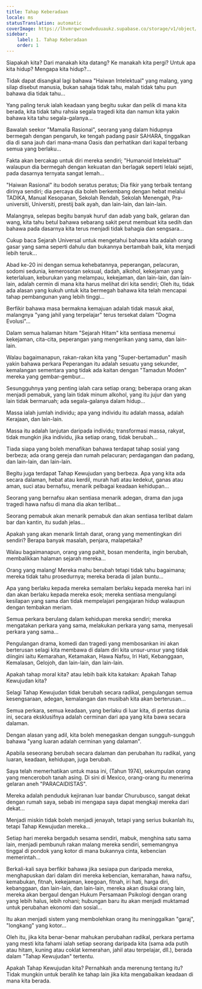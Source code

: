 ```yaml
---
title: Tahap Keberadaan
locale: ms
statusTranslation: automatic
coverImage: https://lhvmrqwrcowdvduuaukz.supabase.co/storage/v1/object/public/strapi-uploads/small_cover-tratado-de-psicologia-revolucionaria.webp-5e15e1cec4e0ebebcde5d7fc7565d8fd.webp
sidebar:
    label: 1. Tahap Keberadaan
    order: 1
---
```

Siapakah kita? Dari manakah kita datang? Ke manakah kita pergi? Untuk apa kita hidup? Mengapa kita hidup?...

Tidak dapat disangkal lagi bahawa "Haiwan Intelektual" yang malang, yang silap disebut manusia, bukan sahaja tidak tahu, malah tidak tahu pun bahawa dia tidak tahu...

Yang paling teruk ialah keadaan yang begitu sukar dan pelik di mana kita berada, kita tidak tahu rahsia segala tragedi kita dan namun kita yakin bahawa kita tahu segala-galanya...

Bawalah seekor "Mamalia Rasional", seorang yang dalam hidupnya bermegah dengan pengaruh, ke tengah padang pasir SAHARA, tinggalkan dia di sana jauh dari mana-mana Oasis dan perhatikan dari kapal terbang semua yang berlaku...

Fakta akan bercakap untuk diri mereka sendiri; "Humanoid Intelektual" walaupun dia bermegah dengan kekuatan dan berlagak seperti lelaki sejati, pada dasarnya ternyata sangat lemah...

"Haiwan Rasional" itu bodoh seratus peratus; Dia fikir yang terbaik tentang dirinya sendiri; dia percaya dia boleh berkembang dengan hebat melalui TADIKA, Manual Kesopanan, Sekolah Rendah, Sekolah Menengah, Pra-universiti, Universiti, prestij baik ayah, dan lain-lain, dan lain-lain.

Malangnya, selepas begitu banyak huruf dan adab yang baik, gelaran dan wang, kita tahu betul bahawa sebarang sakit perut membuat kita sedih dan bahawa pada dasarnya kita terus menjadi tidak bahagia dan sengsara...

Cukup baca Sejarah Universal untuk mengetahui bahawa kita adalah orang gasar yang sama seperti dahulu dan bukannya bertambah baik, kita menjadi lebih teruk...

Abad ke-20 ini dengan semua kehebatannya, peperangan, pelacuran, sodomi sedunia, kemerosotan seksual, dadah, alkohol, kekejaman yang keterlaluan, keburukan yang melampau, kekejaman, dan lain-lain, dan lain-lain, adalah cermin di mana kita harus melihat diri kita sendiri; Oleh itu, tidak ada alasan yang kukuh untuk kita bermegah bahawa kita telah mencapai tahap pembangunan yang lebih tinggi...

Berfikir bahawa masa bermakna kemajuan adalah tidak masuk akal, malangnya "yang jahil yang terpelajar" terus tersekat dalam "Dogma Evolusi"...

Dalam semua halaman hitam "Sejarah Hitam" kita sentiasa menemui kekejaman, cita-cita, peperangan yang mengerikan yang sama, dan lain-lain.

Walau bagaimanapun, rakan-rakan kita yang "Super-bertamadun" masih yakin bahawa perkara Peperangan itu adalah sesuatu yang sekunder, kemalangan sementara yang tidak ada kaitan dengan "Tamadun Moden" mereka yang gembar-gembur...

Sesungguhnya yang penting ialah cara setiap orang; beberapa orang akan menjadi pemabuk, yang lain tidak minum alkohol, yang itu jujur dan yang lain tidak bermaruah; ada segala-galanya dalam hidup...

Massa ialah jumlah individu; apa yang individu itu adalah massa, adalah Kerajaan, dan lain-lain.

Massa itu adalah lanjutan daripada individu; transformasi massa, rakyat, tidak mungkin jika individu, jika setiap orang, tidak berubah...

Tiada siapa yang boleh menafikan bahawa terdapat tahap sosial yang berbeza; ada orang gereja dan rumah pelacuran; perdagangan dan padang, dan lain-lain, dan lain-lain.

Begitu juga terdapat Tahap Kewujudan yang berbeza. Apa yang kita ada secara dalaman, hebat atau kerdil, murah hati atau kedekut, ganas atau aman, suci atau bernafsu, menarik pelbagai keadaan kehidupan...

Seorang yang bernafsu akan sentiasa menarik adegan, drama dan juga tragedi hawa nafsu di mana dia akan terlibat...

Seorang pemabuk akan menarik pemabuk dan akan sentiasa terlibat dalam bar dan kantin, itu sudah jelas...

Apakah yang akan menarik lintah darat, orang yang mementingkan diri sendiri? Berapa banyak masalah, penjara, malapetaka?

Walau bagaimanapun, orang yang pahit, bosan menderita, ingin berubah, membalikkan halaman sejarah mereka...

Orang yang malang! Mereka mahu berubah tetapi tidak tahu bagaimana; mereka tidak tahu prosedurnya; mereka berada di jalan buntu...

Apa yang berlaku kepada mereka semalam berlaku kepada mereka hari ini dan akan berlaku kepada mereka esok; mereka sentiasa mengulangi kesilapan yang sama dan tidak mempelajari pengajaran hidup walaupun dengan tembakan meriam.

Semua perkara berulang dalam kehidupan mereka sendiri; mereka mengatakan perkara yang sama, melakukan perkara yang sama, menyesali perkara yang sama...

Pengulangan drama, komedi dan tragedi yang membosankan ini akan berterusan selagi kita membawa di dalam diri kita unsur-unsur yang tidak diingini iaitu Kemarahan, Ketamakan, Hawa Nafsu, Iri Hati, Kebanggaan, Kemalasan, Gelojoh, dan lain-lain, dan lain-lain.

Apakah tahap moral kita? atau lebih baik kita katakan: Apakah Tahap Kewujudan kita?

Selagi Tahap Kewujudan tidak berubah secara radikal, pengulangan semua kesengsaraan, adegan, kemalangan dan musibah kita akan berterusan...

Semua perkara, semua keadaan, yang berlaku di luar kita, di pentas dunia ini, secara eksklusifnya adalah cerminan dari apa yang kita bawa secara dalaman.

Dengan alasan yang adil, kita boleh menegaskan dengan sungguh-sungguh bahawa "yang luaran adalah cerminan yang dalaman".

Apabila seseorang berubah secara dalaman dan perubahan itu radikal, yang luaran, keadaan, kehidupan, juga berubah.

Saya telah memerhatikan untuk masa ini, (Tahun 1974), sekumpulan orang yang menceroboh tanah asing. Di sini di Mexico, orang-orang itu menerima gelaran aneh "PARACAIDISTAS".

Mereka adalah penduduk kejiranan luar bandar Churubusco, sangat dekat dengan rumah saya, sebab ini mengapa saya dapat mengkaji mereka dari dekat...

Menjadi miskin tidak boleh menjadi jenayah, tetapi yang serius bukanlah itu, tetapi Tahap Kewujudan mereka...

Setiap hari mereka bergaduh sesama sendiri, mabuk, menghina satu sama lain, menjadi pembunuh rakan malang mereka sendiri, sememangnya tinggal di pondok yang kotor di mana bukannya cinta, kebencian memerintah...

Berkali-kali saya berfikir bahawa jika sesiapa pun daripada mereka, menghapuskan dari dalam diri mereka kebencian, kemarahan, hawa nafsu, kemabukan, fitnah, kekejaman, keegoan, fitnah, iri hati, harga diri, kebanggaan, dan lain-lain, dan lain-lain, mereka akan disukai orang lain, mereka akan bergaul dengan Hukum Persamaan Psikologi dengan orang yang lebih halus, lebih rohani; hubungan baru itu akan menjadi muktamad untuk perubahan ekonomi dan sosial...

Itu akan menjadi sistem yang membolehkan orang itu meninggalkan "garaj", "longkang" yang kotor...

Oleh itu, jika kita benar-benar mahukan perubahan radikal, perkara pertama yang mesti kita fahami ialah setiap seorang daripada kita (sama ada putih atau hitam, kuning atau coklat kemerahan, jahil atau terpelajar, dll.), berada dalam "Tahap Kewujudan" tertentu.

Apakah Tahap Kewujudan kita? Pernahkah anda merenung tentang itu? Tidak mungkin untuk beralih ke tahap lain jika kita mengabaikan keadaan di mana kita berada.

